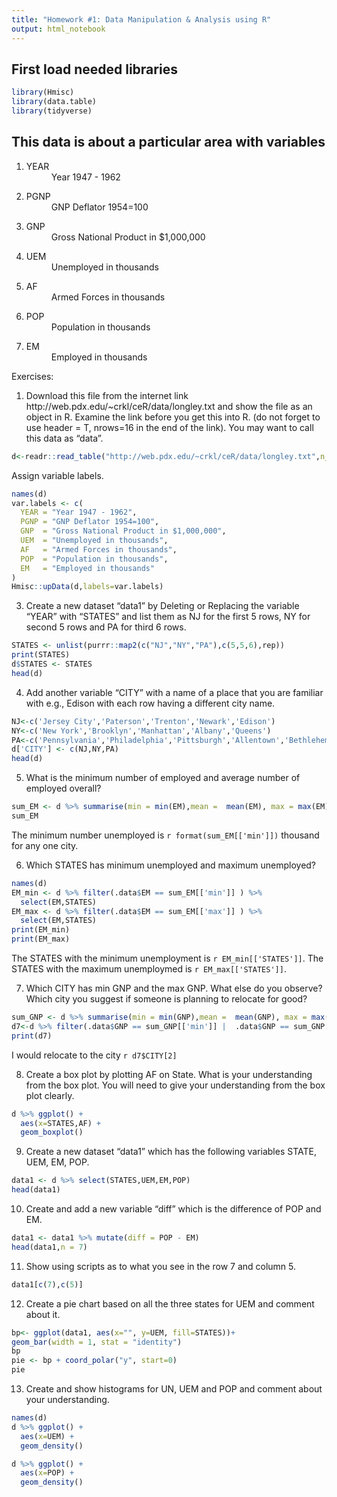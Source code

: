```yaml
---
title: "Homework #1: Data Manipulation & Analysis using R"
output: html_notebook
---
```

## First load needed libraries
```r
library(Hmisc)
library(data.table)
library(tidyverse)
```

## This data is about a particular area with variables 

1. YEAR
: Year 1947 - 1962

2. PGNP
: GNP Deflator 1954=100

3. GNP
: Gross National Product in $1,000,000

4. UEM
: Unemployed in thousands

5. AF 
: Armed Forces in thousands

6. POP 
: Population in thousands

7. EM 
: Employed in thousands

Exercises:

1. Download this file from the internet link http://web.pdx.edu/~crkl/ceR/data/longley.txt and show the file as an object in R. Examine the link before you get this into R. (do not forget to use header = T, nrows=16 in the end of the link). You may want to call this data as “data”.

```r
d<-readr::read_table("http://web.pdx.edu/~crkl/ceR/data/longley.txt",n_max=16)
```
Assign variable labels.
```r
names(d)
var.labels <- c(
  YEAR = "Year 1947 - 1962", 
  PGNP = "GNP Deflator 1954=100", 
  GNP  = "Gross National Product in $1,000,000", 
  UEM  = "Unemployed in thousands", 
  AF   = "Armed Forces in thousands", 
  POP  = "Population in thousands", 
  EM   = "Employed in thousands"
)
Hmisc::upData(d,labels=var.labels)
```
3. Create a new dataset “data1” by Deleting or Replacing the variable “YEAR” with “STATES” and list them as NJ for the first 5 rows, NY for second 5 rows and PA for third 6 rows.

```r
STATES <- unlist(purrr::map2(c("NJ","NY","PA"),c(5,5,6),rep))
print(STATES)
d$STATES <- STATES
head(d)
```
4. Add another variable “CITY” with a name of a place that you are familiar with e.g., Edison with each row having a different city name.
```r
NJ<-c('Jersey City','Paterson','Trenton','Newark','Edison')
NY<-c('New York','Brooklyn','Manhattan','Albany','Queens')
PA<-c('Pennsylvania','Philadelphia','Pittsburgh','Allentown','Bethlehem','Easton')
d['CITY'] <- c(NJ,NY,PA)
head(d)
```

5. What is the minimum number of employed and average number of employed overall?
```r
sum_EM <- d %>% summarise(min = min(EM),mean =  mean(EM), max = max(EM))
sum_EM   
```

The minimum number unemployed is `r format(sum_EM[['min']])` thousand for any one city.

6. Which STATES has minimum unemployed and maximum unemployed?
```r
names(d)
EM_min <- d %>% filter(.data$EM == sum_EM[['min']] ) %>%
  select(EM,STATES)
EM_max <- d %>% filter(.data$EM == sum_EM[['max']] ) %>%
  select(EM,STATES)
print(EM_min)
print(EM_max)
```
The STATES with the minimum unemployment is `r EM_min[['STATES']]`.
The STATES with the maximum unemploymed is `r EM_max[['STATES']]`.

7. Which CITY has min GNP and the max GNP. What else do you observe? Which city you suggest if someone is planning to relocate for good? 
```r
sum_GNP <- d %>% summarise(min = min(GNP),mean =  mean(GNP), max = max(GNP))
d7<-d %>% filter(.data$GNP == sum_GNP[['min']] |  .data$GNP == sum_GNP[['max']])
print(d7)
```
I would relocate to the city ```r d7$CITY[2]```

8. Create a box plot by plotting AF on State. What is your understanding from the box plot. You will need to give your understanding from the box plot clearly.

```r
d %>% ggplot() +
  aes(x=STATES,AF) + 
  geom_boxplot()
```



9. Create a new dataset “data1” which has the following variables STATE, UEM, EM, POP.
```r
data1 <- d %>% select(STATES,UEM,EM,POP)
head(data1)
```
10. Create and add a new variable “diff” which is the difference of POP and EM.
```r
data1 <- data1 %>% mutate(diff = POP - EM)
head(data1,n = 7)
```
11. Show using scripts as to what you see in the row 7 and column 5.

```r
data1[c(7),c(5)]
```
12. Create a pie chart based on all the three states for UEM and comment about it.

```r
bp<- ggplot(data1, aes(x="", y=UEM, fill=STATES))+
geom_bar(width = 1, stat = "identity")
bp
pie <- bp + coord_polar("y", start=0)
pie
```

13. Create and show histograms for UN, UEM and POP and comment about your understanding. 
```r
names(d)
d %>% ggplot() +
  aes(x=UEM) + 
  geom_density()
```
```r
d %>% ggplot() +
  aes(x=POP) + 
  geom_density()
```







